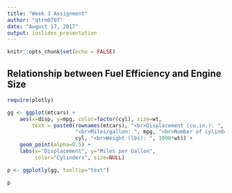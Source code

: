```yaml
---
title: "Week 3 Assignment"
author: "qtrn0707"
date: "August 17, 2017"
output: ioslides_presentation
---
```


```r
knitr::opts_chunk$set(echo = FALSE)
```

## Relationship between Fuel Efficiency and Engine Size
```r
require(plotly)

gg <- ggplot(mtcars) +
    aes(x=disp, y=mpg, color=factor(cyl), size=wt,
        text = paste0(rownames(mtcars), "<br>Displacement (cu.in.): ", disp,
                      "<br>Miles/gallon: ", mpg, "<br>Number of cylinders: ",
                      cyl, "<br>Weight (lbs): ", 1000*wt)) + 
    geom_point(alpha=0.5) +
    labs(x="Displacement", y="Miles per Gallon",
         color="Cylinders", size=NULL)

p <- ggplotly(gg, tooltip="text")

p
```
